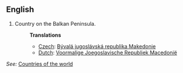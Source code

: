 ==English==

# Country on the Balkan Peninsula.
#:'''Translations'''
#:*[[Czech]]: [[Bývalá jugoslávská republika Makedonie]]
#:*[[Dutch]]: [[Voormalige Joegoslavische Republiek Macedonië]]

''See:'' [[Countries of the world]]